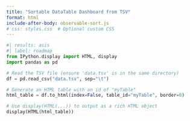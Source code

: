 ```yaml
---
title: "Sortable DataTable Dashboard from TSV"
format: html
include-after-body: observable-sort.js
# css: styles.css  # Optional custom CSS
---
```


```python
#| results: asis
#| label: roadmap
from IPython.display import HTML, display
import pandas as pd

# Read the TSV file (ensure 'data.tsv' is in the same directory)
df = pd.read_csv("data.tsv", sep="\t")

# Generate an HTML table with an id of "myTable"
html_table = df.to_html(index=False, table_id="myTable", border=0)

# Use display(HTML(...)) to output as a rich HTML object
display(HTML(html_table))
```

```{=html}
<!-- Include jQuery and DataTables from a CDN -->
<script src="https://code.jquery.com/jquery-3.7.1.min.js"></script>
<script src="https://cdn.datatables.net/2.2.2/js/dataTables.min.js"></script>
<link rel="stylesheet" href="https://cdn.datatables.net/2.2.2/css/dataTables.dataTables.min.css"/>

<!-- Initialize DataTables for the generated table -->
<script>
  $(document).ready(function() {
    $('#myTable').DataTable({
      paging: true,    // Enable pagination
      searching: true  // Enable the search/filter feature
      // Sorting is enabled by default.
    });
  });
</script>
```
